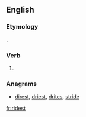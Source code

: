 ==English==

===Etymology===
{{suffix|ride|est|lang=en}}.

===Verb===
{{head|en|verb form}}

# {{en-archaic second-person singular of|ride|lang=en}}

===Anagrams===
* [[direst#English|direst]], [[driest#English|driest]], [[drites#English|drites]], [[stride#English|stride]]

[[fr:ridest]]